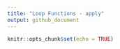 ```yaml
---
title: "Loop Functions - apply"
output: github_document
---
```


```r
knitr::opts_chunk$set(echo = TRUE)
```

## 